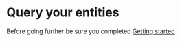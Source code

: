 # Query your entities

Before going further be sure you completed [Getting started](./getting-started.mdx)
